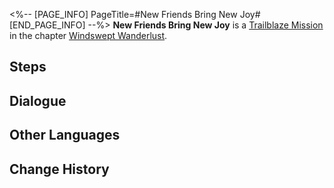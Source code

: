 <%-- [PAGE_INFO]
PageTitle=#New Friends Bring New Joy#
[END_PAGE_INFO] --%>
{{Stub|Dialogue, characters, and location(s)}}
{{Mission Infobox
|id            = 1020702
|title         = 
|image         = Mission New Friends Bring New Joy.png
|type          = Trailblaze
|event_name    = 
|chapter       = Windswept Wanderlust
|requirements  = 
* [[Trailblaze Mission]] ''[[Stars Spun, Prescience Sprung]]'' completed
* Reach [[Trailblaze Level]] 13
|summary       = You meet up with Qingque, the messenger from the Divination Commission. She is indeed "trapped in place" as she ponders how to play her tiles in hand. You can't help but think the master diviner has interesting tastes in hiring staff.<br />Qingque's luck in the game drastically improves as soon as you arrive, and she happily starts to fulfill her duty as your guide.
|characters    = <!--characters that appear in this mission-->
|startLocation = <!--location as it intially appears on the mission screen-->
|world         = <!--i.e. Penacony-->
|area          = <!--i.e. A Child's Dream-->
|prev          = 
|next          = Omniscient Inquiry of Arcana
|exp           = 400
|credits       = 15000
|stellarJade   = 
|other         = {{Card List|Traveler's Guide*3|delim=;}}
}}
'''New Friends Bring New Joy''' is a [[Trailblaze Mission]] in the chapter [[Windswept Wanderlust]].

==Steps==


<!--
==Gameplay Notes==

--><!--
==Trial Character==

-->
==Dialogue==
{{Stub Dialogue}}


==Other Languages==
{{Other Languages
|en   = New Friends Bring New Joy
|zhs  = 长乐新朋，青鸟候风
|zht  = 長樂新朋，青鳥候風
|ja   = 長楽の友よ、青鳥の如く風を待て
|ko   = 새로운 친구, 새로운 기쁨
|es   = Nuevas amistades traen nuevas alegrías
|fr   = De nouveaux amis pour plus de bonheur
|ru   = Новые друзья - новые радости
|th   = เพื่อนใหม่สุขี เปรมปรีดิ์สุขใจ
|vi   = Người Bạn Mới, Làn Gió Mới
|de   = Neue Freunde bringen neue Freuden
|id   = Teman Baru, Kebahagiaan Baru
|pt   = Novos Amigos, Novas Alegrias
}}

==Change History==
{{Change History|1.0}}
